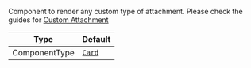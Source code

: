 Component to render any custom type of attachment. Please check the guides for [Custom Attachment](../../../../ui-cookbook/custom-attachments.mdx)

| Type          | Default                                                         |
| ------------- | --------------------------------------------------------------- |
| ComponentType | [`Card`](../../../../ui-components/message-components/card.mdx) |
